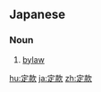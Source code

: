 ==Japanese==
{{ja-kanjitab|てい|かん|yomi=o}}

===Noun===
{{ja-noun|ていかん|hhira=ていくわん}}

# [[bylaw]]

[[hu:定款]]
[[ja:定款]]
[[zh:定款]]